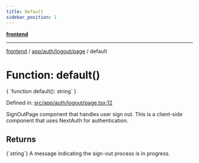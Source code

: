 ```yaml
---
title: Default
sidebar_position: 1
---
```



[**frontend**](../../../../..)

***

[frontend](../../../../..) / [app/auth/logout/page](..) / default

# Function: default()

<CodeBlock language="ts">
{ `function default(): string` }
</CodeBlock>

Defined in: [src/app/auth/logout/page.tsx:12](https://github.com/svsticky/CommitteeClash/blob/cf8a63ee123fe6ef8b9cc633622ca8c3bc6fa48a/frontend/src/app/auth/logout/page.tsx#L12)

SignOutPage component that handles user sign out.
This is a client-side component that uses NextAuth for authentication.

## Returns
<CodeBlock language="ts">
{`string`}
</CodeBlock>
A message indicating the sign-out process is in progress.
